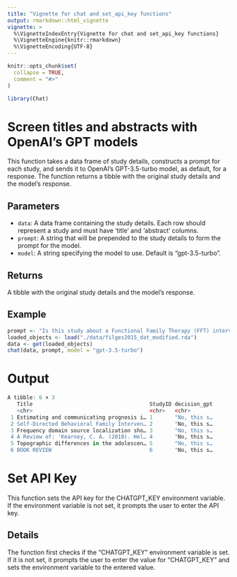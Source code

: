 ```yaml
---
title: "Vignette for chat and set_api_key functions"
output: rmarkdown::html_vignette
vignette: >
  %\VignetteIndexEntry{Vignette for chat and set_api_key functions}
  %\VignetteEngine{knitr::rmarkdown}
  %\VignetteEncoding{UTF-8}
---
```


```r
knitr::opts_chunk$set(
  collapse = TRUE,
  comment = "#>"
)
```

```r
library(Chat)
```

# Screen titles and abstracts with OpenAI’s GPT models

This function takes a data frame of study details, constructs a prompt
for each study, and sends it to OpenAI’s GPT-3.5-turbo model, as
default, for a response. The function returns a tibble with the original
study details and the model’s response.

## Parameters

- `data`: A data frame containing the study details. Each row should represent a study and must have 'title' and 'abstract' columns.
- `prompt`: A string that will be prepended to the study details to form the prompt for the model.
- `model`: A string specifying the model to use. Default is "gpt-3.5-turbo".

## Returns

A tibble with the original study details and the model's response.

## Example

```r
prompt <- "Is this study about a Functional Family Therapy (FFT) intervention?"
loaded_objects <- load("./data/filges2015_dat_modified.rda")
data <- get(loaded_objects)
chat(data, prompt, model = "gpt-3.5-turbo")
```

# Output
```r
A tibble: 6 × 3
   Title                                     StudyID decision_gpt
   <chr>                                     <chr>   <chr>       
 1 Estimating and communicating prognosis i… 1       "No, this s…
 2 Self-Directed Behavioral Family Interven… 2       "No, this s…
 3 Frequency domain source localization sho… 3       "No, this s…
 4 A Review of: 'Kearney, C. A. (2010). Hel… 4       "No, this s…
 5 Topographic differences in the adolescen… 5       "No, this s…
 6 BOOK REVIEW                               6       "No, this s…
```

# Set API Key

This function sets the API key for the CHATGPT_KEY environment variable.
If the environment variable is not set, it prompts the user to enter the API key.

## Details

The function first checks if the "CHATGPT_KEY" environment variable is set. 
If it is not set, it prompts the user to enter the value for "CHATGPT_KEY" and sets the environment variable to the entered value.